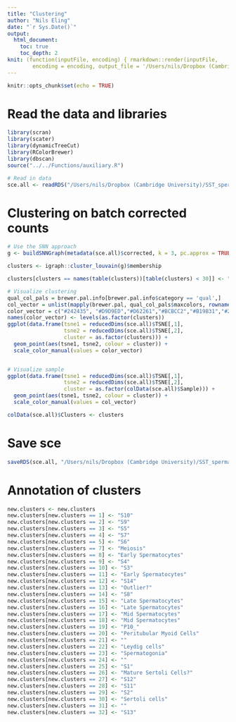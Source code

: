```yaml
---
title: "Clustering"
author: "Nils Eling"
date: "`r Sys.Date()`"
output: 
  html_document:
    toc: true
    toc_depth: 2
knit: (function(inputFile, encoding) { rmarkdown::render(inputFile, 
        encoding = encoding, output_file = '/Users/nils/Dropbox (Cambridge University)/SST_spermatocytes/Analysis/10X/Preprocessing/QualityControl/Clustering.html') })
---
```


```r
knitr::opts_chunk$set(echo = TRUE)
```

# Read the data and libraries

```r
library(scran)
library(scater)
library(dynamicTreeCut)
library(RColorBrewer)
library(dbscan)
source("../../Functions/auxiliary.R")

# Read in data
sce.all <- readRDS("/Users/nils/Dropbox (Cambridge University)/SST_spermatocytes/Analysis/data/10X_data/SCE_all_BatchCorrected.rds")
```

# Clustering on batch corrected counts

```r
# Use the SNN approach
g <- buildSNNGraph(metadata(sce.all)$corrected, k = 3, pc.approx = TRUE)

clusters <- igraph::cluster_louvain(g)$membership

clusters[clusters == names(table(clusters))[table(clusters) < 30]] <- "Outliers"

# Visualize clustering
qual_col_pals = brewer.pal.info[brewer.pal.info$category == 'qual',]
col_vector = unlist(mapply(brewer.pal, qual_col_pals$maxcolors, rownames(qual_col_pals)))
color_vector = c("#242435", "#D9D9ED","#D62261","#BCBCC2","#B19B31","#282B69","#572972","#421449","#4A1028","#851A4F","#643F18","#0F1131","#FFDFB2","#60AC78","#985D25","#176D38","#C58C58","#827BAF","#F36E21","#71719A","#47476B","#AFB3DA","#9595C9","#93381F","#A58D81","#8A8A9B","#2A348B","#6167AF","#5F4E97","#EE6493","#CECAE5","#ff00ff")
names(color_vector) <- levels(as.factor(clusters))
ggplot(data.frame(tsne1 = reducedDims(sce.all)$TSNE[,1],
                  tsne2 = reducedDims(sce.all)$TSNE[,2],
                  cluster = as.factor(clusters))) +
  geom_point(aes(tsne1, tsne2, colour = cluster)) +
  scale_color_manual(values = color_vector)


# Visualize sample
ggplot(data.frame(tsne1 = reducedDims(sce.all)$TSNE[,1],
                  tsne2 = reducedDims(sce.all)$TSNE[,2],
                  cluster = as.factor(colData(sce.all)$Sample))) +
  geom_point(aes(tsne1, tsne2, colour = cluster)) +
  scale_color_manual(values = col_vector)

colData(sce.all)$Clusters <- clusters
```

# Save sce

```r
saveRDS(sce.all, "/Users/nils/Dropbox (Cambridge University)/SST_spermatocytes/Analysis/data/10X_data/SCE_all_clusters.rds")
```


# Annotation of clusters

```r
new.clusters <- new.clusters
new.clusters[new.clusters == 1] <- "S10"
new.clusters[new.clusters == 2] <- "S9"
new.clusters[new.clusters == 3] <- "S5"
new.clusters[new.clusters == 4] <- "S7"
new.clusters[new.clusters == 5] <- "S6"
new.clusters[new.clusters == 7] <- "Meiosis"
new.clusters[new.clusters == 8] <- "Early Spermatocytes"
new.clusters[new.clusters == 9] <- "S4"
new.clusters[new.clusters == 10] <- "S3"
new.clusters[new.clusters == 11] <- "Early Spermatocytes"
new.clusters[new.clusters == 12] <- "S14"
new.clusters[new.clusters == 13] <- "Outlier?"
new.clusters[new.clusters == 14] <- "S8"
new.clusters[new.clusters == 15] <- "Late Spermatocytes"
new.clusters[new.clusters == 16] <- "Late Spermatocytes"
new.clusters[new.clusters == 17] <- "Mid Spermatocytes"
new.clusters[new.clusters == 18] <- "Mid Spermatocytes"
new.clusters[new.clusters == 19] <- "P10_"
new.clusters[new.clusters == 20] <- "Peritubular Myoid Cells"
new.clusters[new.clusters == 21] <- ""
new.clusters[new.clusters == 22] <- "Leydig cells"
new.clusters[new.clusters == 23] <- "Spermatogonia"
new.clusters[new.clusters == 24] <- ""
new.clusters[new.clusters == 25] <- "S1"
new.clusters[new.clusters == 26] <- "Mature Sertoli Cells?"
new.clusters[new.clusters == 27] <- "S12"
new.clusters[new.clusters == 28] <- "S11"
new.clusters[new.clusters == 29] <- "S2"
new.clusters[new.clusters == 30] <- "Sertoli cells"
new.clusters[new.clusters == 31] <- ""
new.clusters[new.clusters == 32] <- "S13"

```

